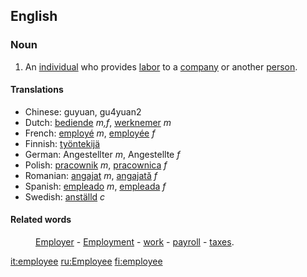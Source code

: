 ==English==

=== Noun ===

#An [[individual]] who provides [[labor]] to a [[company]] or another [[person]].

==== Translations ====
*Chinese: guyuan, gu4yuan2
*Dutch: [[bediende]] ''m,f'', [[werknemer]] ''m''
*French: [[employé]] ''m'', [[employée]] ''f''
*Finnish: [[työntekijä]]
*German: Angestellter ''m'', Angestellte ''f''
*Polish: [[pracownik]] ''m'', [[pracownica]] ''f''
*Romanian: [[angajat]] ''m'', [[angajată]] ''f''
*Spanish: [[empleado]] ''m'', [[empleada]] ''f''
*Swedish: [[anställd]] ''c''

==== Related words ====
:[[Employer]] - [[Employment]] - [[work]] - [[payroll]] - [[taxes]].

[[it:employee]]
[[ru:Employee]]
[[fi:employee]]